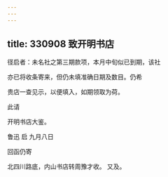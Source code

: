 ```yaml
---
---
---
```

title: 330908 致开明书店
---




径启者：未名社之第三期款项，本月中旬似已到期，该社

亦已将收条寄来，但仍未填准确日期及数目。仍希

贵店一查见示，以便填入，如期领取为荷。

此请

开明书店大鉴。

鲁迅 启 九月八日

回函仍寄

北四川路底，内山书店转周豫才收。 又及。